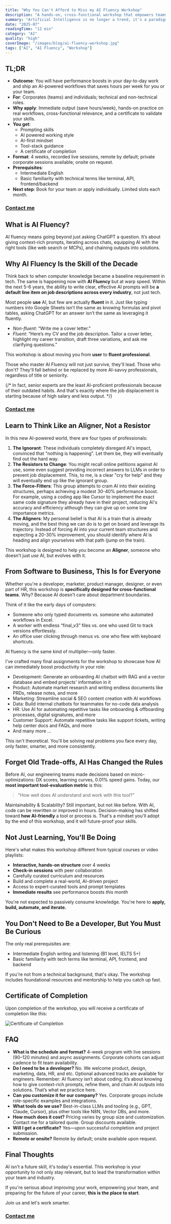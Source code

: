 ```yaml
---
title: "Why You Can't Afford to Miss my AI Fluency Workshop"
description: "A hands-on, cross-functional workshop that empowers teams to master AI and AI Fluency for immediate productivity gains and future-proof skills."
summary: "Artificial Intelligence is no longer a trend, it's a paradigm shift. As organizations around the world scramble to adapt, many professionals are still trying to figure out what AI means for their day-to-day work. The AI Fluency Workshop is our answer to that question.\nIf you're wondering whether this workshop is for you, here's why attending isn't just a good idea, it's absolutely essential."
date: "2025-07"
readingTime: "12 min"
category: "AI"
quality: "high"
coverImage: "/images/blog/ai-fluency-workshop.jpg"
tags: ["AI", "AI Fluency", "Workshop"]
---
```


## TL;DR

- **Outcome**: You will have performance boosts in your day-to-day work and ship an AI-powered workflows that saves hours per week for you or your team.
- **For**: Corporates (teams) and individuals; technical and non-technical roles.
- **Why apply**: Immediate output (save hours/week), hands-on practice on real workflows, cross-functional relevance, and a certificate to validate your skills.
- **You get**:
  - Prompting skills
  - AI powered working style
  - AI-first mindset
  - Tool-stack guidance
  - A certificate of completion
- **Format**: 4 weeks, recorded live sessions, remote by default; private corporate sessions available; onsite on request.
- **Prerequisites**:
  - Intermediate English
  - Basic familiarity with technical terms like terminal, API, frontend/backend
- **Next step**: Book for your team or apply individually. Limited slots each month.

### <div className="flex justify-center"><a href="/contact" className="btn btn-primary btn-lg no-underline">Contact me</a></div>

## What is AI Fluency?

AI fluency means going beyond just asking ChatGPT a question. It’s about giving context-rich prompts, iterating across chats, equipping AI with the right tools (like web search or MCPs), and chaining outputs into solutions.

## Why AI Fluency Is the Skill of the Decade

Think back to when computer knowledge became a baseline requirement in tech. The same is happening now with **AI Fluency** but at warp speed. Within the next 5-6 years, the ability to write clear, effective AI prompts will be **a default line item on job descriptions across every industry**, not just tech.

Most people **use** AI, but few are actually **fluent** in it. Just like typing numbers into Google Sheets isn’t the same as knowing formulas and pivot tables, asking ChatGPT for an answer isn’t the same as leveraging it fluently.

- _Non-fluent_: “Write me a cover letter.”
- _Fluent_: “Here’s my CV and the job description. Tailor a cover letter, highlight my career transition, draft three variations, and ask me clarifying questions.”

This workshop is about moving you from **user** to **fluent professional**.

Those who master AI Fluency will not just survive, they'll lead. Those who don't? They'll fall behind or be replaced by more AI-savvy professionals, regardless of title or seniority.

{/* In fact, senior experts are the least AI-proficient professionals because of their outdated habits. And that's exactly where the job displacement is starting because of high salary and less output. */}

### <div className="flex justify-center"><a href="/contact" className="btn btn-secondary btn-lg no-underline">Contact me</a></div>

## Learn to Think Like an Aligner, Not a Resistor

In this new AI-powered world, there are four types of professionals:

1. **The Ignorant**: These individuals completely disregard AI's impact, convinced that "nothing is happening". Let them be, they will eventually find out the hard way.
2. **The Resistors to Change**: You might recall online petitions against AI use, some even suggest providing incorrect answers to LLMs in order to prevent job displacement. This, to me, is a clear "cry for help" and they will eventually end up like the ignorant group.
3. **The Force-Fitters**: This group attempts to cram AI into their existing structures, perhaps achieving a modest 30-40% performance boost. For example, using a coding app like Cursor to implement the exact same code signature they already have in their project, reducing AI's accuracy and efficiency although they can give up on some low importance metrics.
4. **The Aligners**: My personal belief is that AI is a train that is already moving, and the best thing we can do is to get on board and leverage its trajectory. Instead of forcing AI into your current team structures and expecting a 20-30% improvement, you should identify where AI is heading and align yourselves with that path (jump on the train).

This workshop is designed to help you become an **Aligner**, someone who doesn't just _use_ AI, but evolves with it.

## From Software to Business, This Is for Everyone

Whether you're a developer, marketer, product manager, designer, or even part of HR, this workshop is **specifically designed for cross-functional teams**. Why? Because AI doesn't care about department boundaries.

Think of it like the early days of computers:

- Someone who only typed documents vs. someone who automated workflows in Excel.
- A worker with endless “final_v3” files vs. one who used Git to track versions effortlessly.
- An office user clicking through menus vs. one who flew with keyboard shortcuts.

AI fluency is the same kind of multiplier—only faster.

I've crafted many final assignments for the workshop to showcase how AI can immediately boost productivity in your role:

- Development: Generate an onboarding AI chatbot with RAG and a vector database and embed projects' information in it
- Product: Automate market research and writing endless documents like PRDs, release notes, and more
- Marketing: Streamline social & SEO content creation with AI workflows
- Data: Build internal chatbots for teammates for no-code data analysis
- HR: Use AI for automating repetitive tasks like onboarding & offboarding processes, digital signatures, and more
- Customer Support: Automate repetitive tasks like support tickets, writing help center docs and FAQs, and more
- And many more …

This isn't theoretical. You'll be solving real problems you face every day, only faster, smarter, and more consistently.

## Forget Old Trade-offs, AI Has Changed the Rules

Before AI, our engineering teams made decisions based on micro-optimizations: DX scores, learning curves, 0.01% speed gains. Today, our **most important tool-evaluation metric** is this:

> “How well does AI understand and work with this tool?”

Maintainability & Scalability? Still important, but not like before. With AI, code can be rewritten or improved in hours. Decision-making has shifted toward **how AI-friendly** a tool or process is. That's a mindset you'll adopt by the end of this workshop, and it will future-proof your skills.

## Not Just Learning, You'll Be Doing

Here's what makes this workshop different from typical courses or video playlists:

- **Interactive, hands-on structure** over 4 weeks
- **Check-in sessions** with peer collaboration
- Carefully curated curriculum and resources
- Build and complete a real-world, AI-driven project
- Access to expert-curated tools and prompt templates
- **Immediate results** see performance boosts _this month_

You're not expected to passively consume knowledge. You're here to **apply, build, automate, and iterate.**

## You Don't Need to Be a Developer, But You Must Be Curious

The only real prerequisites are:

- Intermediate English writing and listening (B1 level, IELTS 5+)
- Basic familiarity with tech terms like terminal, API, frontend, and backend

If you're not from a technical background, that's okay. The workshop includes foundational resources and mentorship to help you catch up fast.

## Certificate of Completion

Upon completion of the workshop, you will receive a certificate of completion like this:

![Certificate of Completion](/images/blog/pe-workshop-certificate.jpg)

## FAQ

- **What is the schedule and format?** 4-week program with live sessions (90–120 minutes) and async assignments. Corporate cohorts can adjust cadence to fit team availability.
- **Do I need to be a developer?** No. We welcome product, design, marketing, data, HR, and etc. Optional advanced tracks are available for engineers. Remember: AI fluency isn’t about coding; it’s about knowing how to give context-rich prompts, refine them, and chain AI outputs into solutions. That’s what we practice here.
- **Can you customize it for our company?** Yes. Corporate groups include role-specific examples and integrations.
- **What tools do we use?** Best-in-class LLMs and tooling (e.g., GPT, Claude, Cursor), plus other tools like N8N, Vector DBs, and more.
- **How much does it cost?** Pricing varies by group size and customization. Contact me for a tailored quote. Group discounts available.
- **Will I get a certificate?** Yes—upon successful completion and project submission.
- **Remote or onsite?** Remote by default; onsite available upon request.

## Final Thoughts

AI isn't a future skill, it's today's essential. This workshop is your opportunity to not only stay relevant, but to lead the transformation within your team and industry.

If you're serious about improving your work, empowering your team, and preparing for the future of your career, **this is the place to start**.

Join us and let's work smarter.

### <div className="flex justify-center"><a href="/contact" className="btn btn-primary btn-lg no-underline">Contact me</a></div>
